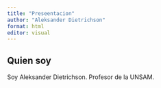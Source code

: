 ```yaml
---
title: "Preseentacion"
author: "Aleksander Dietrichson"
format: html
editor: visual
---
```


## Quien soy

Soy Aleksander Dietrichson. Profesor de la UNSAM.
